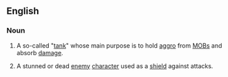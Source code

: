{{also|meatshield}}
==English==
{{wikipedia|Tank character class}}

===Noun===
{{en-noun}}
# {{lb|en|video games}} A so-called "[[tank]]" whose main purpose is to hold [[aggro]] from [[MOB]]s and absorb [[damage]].
# {{lb|en|video games}} A stunned or dead [[enemy]] [[character]] used as a [[shield]] against attacks.